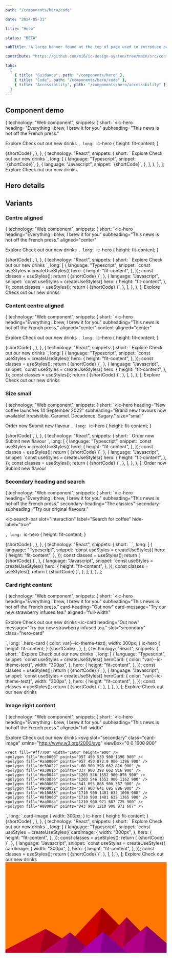 ```yaml
---
path: "/components/hero/code"

date: "2024-05-31"

title: "Hero"

status: "BETA"

subTitle: "A large banner found at the top of page used to introduce page content, provide key actions and add personality."

contribute: "https://github.com/mi6/ic-design-system/tree/main/src/content/structured/components/hero"

tabs:
  [
    { title: "Guidance", path: "/components/hero" },
    { title: "Code", path: "/components/hero/code" },
    { title: "Accessibility", path: "/components/hero/accessibility" },
  ]
---
```



## Component demo

  {
    technology: "Web component",
    snippets: {
      short: `<ic-hero
  heading="Everything I brew, I brew it for you"
  subheading="This news is hot off the French press."
>
  <ic-button variant="primary" slot="interaction">Explore</ic-button>
  <ic-button variant="secondary" slot="interaction">
    Check out our new drinks
  </ic-button>
</ic-hero>`,
      long: `ic-hero {
      height: fit-content;
    }
  </style>
  <body>
    {shortCode}`,
    },
  },
  {
    technology: "React",
    snippets: {
      short: `<IcHero
  heading="Everything I brew, I brew it for you"
  subheading="This news is hot off the French press."
>
  <IcButton variant="primary" slot="interaction">
    Explore
  </IcButton>
  <IcButton variant="secondary" slot="interaction">
    Check out our new drinks
  </IcButton>
</IcHero>`,
      long: [
        {
          language: "Typescript",
          snippet: `{shortCode}`,
        },
        {
          language: "Javascript",
          snippet: `{shortCode}`,
        },
      ],
    },
  },
];

<ComponentPreview snippets={snippets}>
  <IcHero
    heading="Everything I brew, I brew it for you"
    subheading="This news is hot off the French press."
  >
    <IcButton variant="primary" slot="interaction">
      Explore
    </IcButton>
    <IcButton variant="secondary" slot="interaction">
      Check out our new drinks
    </IcButton>
  </IcHero>
</ComponentPreview>

## Hero details

<ComponentDetails component="ic-hero" />

## Variants

### Centre aligned

  {
    technology: "Web component",
    snippets: {
      short: `<ic-hero
  heading="Everything I brew, I brew it for you"
  subheading="This news is hot off the French press."
  aligned="center"
>
  <ic-button variant="primary" slot="interaction">Explore</ic-button>
  <ic-button variant="secondary" slot="interaction">
    Check out our new drinks
  </ic-button>
</ic-hero>`,
      long: `ic-hero {
      height: fit-content;
    }
  </style>
  <body>
    {shortCode}`,
    },
  },
  {
    technology: "React",
    snippets: {
      short: `<IcHero
  heading="Everything I brew, I brew it for you"
  subheading="This news is hot off the French press."
  aligned="center"
  class={classes.hero}
>
  <IcButton variant="primary" slot="interaction">
    Explore
  </IcButton>
  <IcButton variant="secondary" slot="interaction">
    Check out our new drinks
  </IcButton>
</IcHero>`,
      long: [
        {
          language: "Typescript",
          snippet: `const useStyles = createUseStyles({
    hero: {
      height: "fit-content",
    },
  });
  const classes = useStyles();
  return (
    {shortCode}
  )`,
        },
        {
          language: "Javascript",
          snippet: `const useStyles = createUseStyles({
    hero: {
      height: "fit-content",
    },
  });
  const classes = useStyles();
  return (
    {shortCode}
  )`,
        },
      ],
    },
  },
];

<ComponentPreview snippets={snippetsCentre}>
  <IcHero
    aligned="center"
    heading="Everything I brew, I brew it for you"
    subheading="This news is hot off the French press."
  >
    <IcButton variant="primary" slot="interaction">
      Explore
    </IcButton>
    <IcButton variant="secondary" slot="interaction">
      Check out our new drinks
    </IcButton>
  </IcHero>
</ComponentPreview>

### Content centre aligned

  {
    technology: "Web component",
    snippets: {
      short: `<ic-hero
  heading="Everything I brew, I brew it for you"
  subheading="This news is hot off the French press."
  aligned="center"
  content-aligned="center"
>
  <ic-button variant="primary" slot="interaction">Explore</ic-button>
  <ic-button variant="secondary" slot="interaction">
    Check out our new drinks
  </ic-button>
</ic-hero>`,
      long: `ic-hero {
      height: fit-content;
    }
  </style>
  <body>
    {shortCode}`,
    },
  },
  {
    technology: "React",
    snippets: {
      short: `<IcHero
  heading="Everything I brew, I brew it for you"
  subheading="This news is hot off the French press."
  aligned="center"
  contentAligned="center"
  class={classes.hero}
>
  <IcButton variant="primary" slot="interaction">
    Explore
  </IcButton>
  <IcButton variant="secondary" slot="interaction">
    Check out our new drinks
  </IcButton>
</IcHero>`,
      long: [
        {
          language: "Typescript",
          snippet: `const useStyles = createUseStyles({
    hero: {
      height: "fit-content",
    },
  });
  const classes = useStyles();
  return (
    {shortCode}
  )`,
        },
        {
          language: "Javascript",
          snippet: `const useStyles = createUseStyles({
    hero: {
      height: "fit-content",
    },
  });
  const classes = useStyles();
  return (
    {shortCode}
  )`,
        },
      ],
    },
  },
];

<ComponentPreview snippets={snippetsContentCentre}>
  <IcHero
    heading="Everything I brew, I brew it for you"
    subheading="This news is hot off the French press."
    aligned="center"
    contentAligned="center"
  >
    <IcButton variant="primary" slot="interaction">
      Explore
    </IcButton>
    <IcButton variant="secondary" slot="interaction">
      Check out our new drinks
    </IcButton>
  </IcHero>
</ComponentPreview>

### Size small

  {
    technology: "Web component",
    snippets: {
      short: `<ic-hero
  heading="New coffee launches 14 September 2022"
  subheading="Brand new flavours now available! Irresistible. Caramel. Decadence. Sugary."
  size="small"
>
  <ic-button variant="primary" slot="interaction" size="small">Order now</ic-button>
  <ic-button variant="secondary" slot="interaction" size="small">Submit new flavour</ic-button>
</ic-hero>`,
      long: `ic-hero {
      height: fit-content;
    }
  </style>
  <body>
    {shortCode}`,
    },
  },
  {
    technology: "React",
    snippets: {
      short: `<IcHero
  heading="New coffee launches 14 September 2022"
  subheading="Brand new flavours now available! Irresistible. Caramel. Decadence. Sugary."
  size="small"
  class={classes.hero}
>
  <IcButton variant="primary" slot="interaction" size="small">
    Order now
  </IcButton>
  <IcButton variant="secondary" slot="interaction" size="small">
    Submit new flavour
  </IcButton>
</IcHero>`,
      long: [
        {
          language: "Typescript",
          snippet: `const useStyles = createUseStyles({
    hero: {
      height: "fit-content",
    },
  });
  const classes = useStyles();
  return (
    {shortCode}
  )`,
        },
        {
          language: "Javascript",
          snippet: `const useStyles = createUseStyles({
    hero: {
      height: "fit-content",
    },
  });
  const classes = useStyles();
  return (
    {shortCode}
  )`,
        },
      ],
    },
  },
];

<ComponentPreview snippets={snippetsSmall}>
  <IcHero
    heading="New coffee launches 14 September 2022"
    subheading="Brand new flavours now available! Irresistible. Caramel. Decadence. Sugary."
    size="small"
  >
    <IcButton variant="primary" slot="interaction" size="small">
      Order now
    </IcButton>
    <IcButton variant="secondary" slot="interaction" size="small">
      Submit new flavour
    </IcButton>
  </IcHero>
</ComponentPreview>

### Secondary heading and search

  {
    technology: "Web component",
    snippets: {
      short: `<ic-hero
  heading="Everything I brew, I brew it for you"
  subheading="This news is hot off the French press."
  secondary-heading="The classics"
  secondary-subheading="Try our original flavours."
>
  <ic-search-bar
    slot="interaction"
    label="Search for coffee"
    hide-label="true"
  ></ic-search-bar>
</ic-hero>`,
      long: `ic-hero {
      height: fit-content;
    }
  </style>
  <body>
    {shortCode}`,
    },
  },
  {
    technology: "React",
    snippets: {
      short: `<IcHero
  heading="Everything I brew, I brew it for you"
  subheading="This news is hot off the French press."
  secondaryHeading="The classics" 
  secondarySubheading="Try our original flavours."
  class={classes.hero}
>
  <IcSearchBar slot="interaction" label="Search for coffee" hideLabel/>
</IcHero>`,
      long: [
        {
          language: "Typescript",
          snippet: `const useStyles = createUseStyles({
    hero: {
      height: "fit-content",
    },
  });
  const classes = useStyles();
  return (
    {shortCode}
  )`,
        },
        {
          language: "Javascript",
          snippet: `const useStyles = createUseStyles({
    hero: {
      height: "fit-content",
    },
  });
  const classes = useStyles();
  return (
    {shortCode}
  )`,
        },
      ],
    },
  },
];

<ComponentPreview snippets={snippetsSecondHeadingSearch}>
  <IcHero
    heading="Everything I brew, I brew it for you"
    subheading="This news is hot off the French press."
    secondaryHeading="The classics"
    secondarySubheading="Try our original flavours."
  >
    <IcSearchBar slot="interaction" label="Search for coffee" hideLabel />
  </IcHero>
</ComponentPreview>

### Card right content

  {
    technology: "Web component",
    snippets: {
      short: `<ic-hero 
  heading="Everything I brew, I brew it for you" 
  subheading="This news is hot off the French press." 
  card-heading="Out now" 
  card-message="Try our new strawberry infused tea." 
  aligned="full-width"
>
  <ic-button variant="primary" slot="interaction">Explore</ic-button>
  <ic-button variant="secondary" slot="interaction">Check out our new drinks</ic-button>
  <ic-card
    heading="Out now"
    message="Try our new strawberry infused tea."
    slot="secondary"
    class="hero-card"
  ></ic-card>
</ic-hero>
  `,
      long: `.hero-card {
      color: var(--ic-theme-text);
      width: 300px;
    }
    ic-hero {
      height: fit-content;
    }
  </style>
  <body>
    {shortCode}`,
    },
  },
  {
    technology: "React",
    snippets: {
      short: `<IcHero 
  heading="Everything I brew, I brew it for you" 
  subheading="This news is hot off the French press." 
  cardHeading="Out now" 
  cardMessage="Try our new strawberry infused tea." 
  aligned="full-width"
  class={classes.hero}
>
  <IcButton variant="primary" slot="interaction">Explore</IcButton>
  <IcButton variant="secondary" slot="interaction">Check out our new drinks</IcButton>
  <IcCard
    heading="Out now"
    message="Try our new strawberry infused tea."
    slot="secondary"
    className={classes.heroCard}
  />
</IcHero>`,
      long: [
        {
          language: "Typescript",
          snippet: `const useStyles = createUseStyles({
  heroCard: {
    color: "var(--ic-theme-text)",
    width: "300px",
  },
  hero: {
    height: "fit-content",
  },
});
const classes = useStyles();
return (
  {shortCode}
)`,
        },
        {
          language: "Javascript",
          snippet: `const useStyles = createUseStyles({
  heroCard: {
    color: "var(--ic-theme-text)",
    width: "300px",
  },
  hero: {
    height: "fit-content",
  },
});
const classes = useStyles();
return (
  {shortCode}
)`,
        },
      ],
    },
  },
];

<ComponentPreview snippets={snippetsCard}>
  <IcHero
    heading="Everything I brew, I brew it for you"
    subheading="This news is hot off the French press."
    cardHeading="Out now"
    cardMessage="Try our new strawberry infused tea."
    aligned="full-width"
  >
    <IcButton variant="primary" slot="interaction">
      Explore
    </IcButton>
    <IcButton variant="secondary" slot="interaction">
      Check out our new drinks
    </IcButton>
    <IcCard
      heading="Out now"
      message="Try our new strawberry infused tea."
      slot="secondary"
      class="hero-card"
      style={{
        color: "var--ic-theme-text",
        width: "300px",
      }}
    />
  </IcHero>
</ComponentPreview>

### Image right content

  {
    technology: "Web component",
    snippets: {
      short: `<ic-hero
  heading="Everything I brew, I brew it for you"
  subheading="This news is hot off the French press."
  aligned="full-width"
>
  <ic-button variant="primary" slot="interaction">Explore</ic-button>
  <ic-button variant="secondary" slot="interaction">Check out our new drinks</ic-button>
  <svg
    slot="secondary"
    class="card-image"
    xmlns="http://www.w3.org/2000/svg"
    viewBox="0 0 1600 900"
  >
    <rect fill="#ff7700" width="1600" height="900" />
    <polygon fill="#cc0000" points="957 450 539 900 1396 900" />
    <polygon fill="#aa0000" points="957 450 872.9 900 1396 900" />
    <polygon fill="#c50022" points="-60 900 398 662 816 900" />
    <polygon fill="#a3001b" points="337 900 398 662 816 900" />
    <polygon fill="#be0044" points="1203 546 1552 900 876 900" />
    <polygon fill="#9c0036" points="1203 546 1552 900 1162 900" />
    <polygon fill="#b80066" points="641 695 886 900 367 900" />
    <polygon fill="#960052" points="587 900 641 695 886 900" />
    <polygon fill="#b10088" points="1710 900 1401 632 1096 900" />
    <polygon fill="#8f006d" points="1710 900 1401 632 1365 900" />
    <polygon fill="#aa00aa" points="1210 900 971 687 725 900" />
    <polygon fill="#880088" points="943 900 1210 900 971 687" />
  </svg>
</ic-hero>`,
      long: `.card-image {
    width: 300px;
  }
  ic-hero {
    height: fit-content;
  }
</style>
<body>
  {shortCode}`,
    },
  },
  {
    technology: "React",
    snippets: {
      short: `<IcHero
    heading="Everything I brew, I brew it for you"
    subheading="This news is hot off the French press."
    aligned="full-width"
    class={classes.hero}
  >
    <IcButton variant="primary" slot="interaction">Explore</IcButton>
    <IcButton variant="secondary" slot="interaction">Check out our new drinks</IcButton>
    <SlottedSVG
      slot="secondary"
      className={classes.cardImage}
      xmlns="http://www.w3.org/2000/svg"
      viewBox="0 0 1600 900"
    >
      <rect fill="#ff7700" width="1600" height="900" />
      <polygon fill="#cc0000" points="957 450 539 900 1396 900" />
      <polygon fill="#aa0000" points="957 450 872.9 900 1396 900" />
      <polygon fill="#c50022" points="-60 900 398 662 816 900" />
      <polygon fill="#a3001b" points="337 900 398 662 816 900" />
      <polygon fill="#be0044" points="1203 546 1552 900 876 900" />
      <polygon fill="#9c0036" points="1203 546 1552 900 1162 900" />
      <polygon fill="#b80066" points="641 695 886 900 367 900" />
      <polygon fill="#960052" points="587 900 641 695 886 900" />
      <polygon fill="#b10088" points="1710 900 1401 632 1096 900" />
      <polygon fill="#8f006d" points="1710 900 1401 632 1365 900" />
      <polygon fill="#aa00aa" points="1210 900 971 687 725 900" />
      <polygon fill="#880088" points="943 900 1210 900 971 687" />
    </SlottedSVG>
  </IcHero>`,
      long: [
        {
          language: "Typescript",
          snippet: `const useStyles = createUseStyles({
  cardImage: {
    width: "300px",
  },
  hero: {
    height: "fit-content",
  },
});
const classes = useStyles();
return (
  {shortCode}
)`,
        },
        {
          language: "Javascript",
          snippet: `const useStyles = createUseStyles({
  cardImage: {
    width: "300px",
  },
  hero: {
    height: "fit-content",
  },
});
const classes = useStyles();
return (
  {shortCode}
)`,
        },
      ],
    },
  },
];

<ComponentPreview snippets={snippetsImage}>
  <IcHero
    heading="Everything I brew, I brew it for you"
    subheading="This news is hot off the French press."
    aligned="full-width"
  >
    <IcButton variant="primary" slot="interaction">
      Explore
    </IcButton>
    <IcButton variant="secondary" slot="interaction">
      Check out our new drinks
    </IcButton>
    <svg
      slot="secondary"
      style={{
        width: "300px",
      }}
      xmlns="http://www.w3.org/2000/svg"
      viewBox="0 0 1600 900"
    >
      <rect fill="#ff7700" width="1600" height="900" />
      <polygon fill="#cc0000" points="957 450 539 900 1396 900" />
      <polygon fill="#aa0000" points="957 450 872.9 900 1396 900" />
      <polygon fill="#c50022" points="-60 900 398 662 816 900" />
      <polygon fill="#a3001b" points="337 900 398 662 816 900" />
      <polygon fill="#be0044" points="1203 546 1552 900 876 900" />
      <polygon fill="#9c0036" points="1203 546 1552 900 1162 900" />
      <polygon fill="#b80066" points="641 695 886 900 367 900" />
      <polygon fill="#960052" points="587 900 641 695 886 900" />
      <polygon fill="#b10088" points="1710 900 1401 632 1096 900" />
      <polygon fill="#8f006d" points="1710 900 1401 632 1365 900" />
      <polygon fill="#aa00aa" points="1210 900 971 687 725 900" />
      <polygon fill="#880088" points="943 900 1210 900 971 687" />
    </svg>
  </IcHero>
</ComponentPreview>
